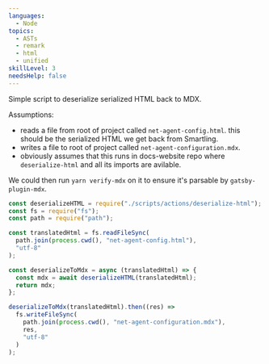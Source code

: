 ```yaml
---
languages:
  - Node
topics:
  - ASTs
  - remark
  - html
  - unified
skillLevel: 3
needsHelp: false
---
```


Simple script to deserialize serialized HTML back to MDX.

Assumptions:

- reads a file from root of project called `net-agent-config.html`. this should be the serialized HTML we get back from Smartling.
- writes a file to root of project called `net-agent-configuration.mdx`.
- obviously assumes that this runs in docs-website repo where `deserialize-html` and all its imports are avilable.

We could then run `yarn verify-mdx` on it to ensure it's parsable by `gatsby-plugin-mdx`.

```js
const deserializeHTML = require("./scripts/actions/deserialize-html");
const fs = require("fs");
const path = require("path");

const translatedHtml = fs.readFileSync(
  path.join(process.cwd(), "net-agent-config.html"),
  "utf-8"
);

const deserializeToMdx = async (translatedHtml) => {
  const mdx = await deserializeHTML(translatedHtml);
  return mdx;
};

deserializeToMdx(translatedHtml).then((res) =>
  fs.writeFileSync(
    path.join(process.cwd(), "net-agent-configuration.mdx"),
    res,
    "utf-8"
  )
);
```
